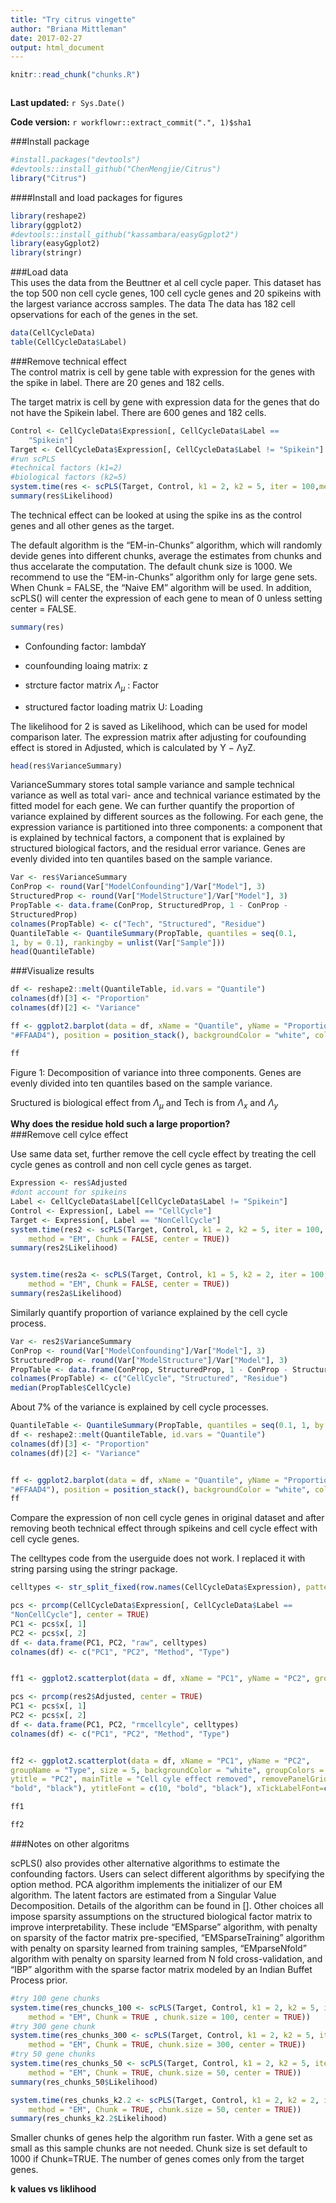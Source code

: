 ```yaml
---
title: "Try citrus vingette"
author: "Briana Mittleman"
date: 2017-02-27
output: html_document
---
```


```r
knitr::read_chunk("chunks.R")
```

```r
```

**Last updated:** `r Sys.Date()`

**Code version:** `r workflowr::extract_commit(".", 1)$sha1`

###Install package  

```r
#install.packages("devtools")
#devtools::install_github("ChenMengjie/Citrus")
library("Citrus")
```

####Install and load packages for figures  

```r
library(reshape2)
library(ggplot2) 
#devtools::install_github("kassambara/easyGgplot2")
library(easyGgplot2)
library(stringr)
```


###Load data  
This uses the data from the Beuttner et al cell cycle paper. This dataset has the top 500 non cell cycle genes, 100 cell cycle genes and 20 spikeins with the largest variance accross samples.  The data The data has 182 cell opservations for each of the genes in the set. 

```r
data(CellCycleData) 
table(CellCycleData$Label)


```

###Remove technical effect  
The control matrix is cell by gene table with expression for the genes with the spike in label. There are 20 genes and 182 cells. 

The target matrix is cell by gene with expression data for the genes that do not have the Spikein label. There are 600 genes and 182 cells.  

```r
Control <- CellCycleData$Expression[, CellCycleData$Label ==
    "Spikein"]
Target <- CellCycleData$Expression[, CellCycleData$Label != "Spikein"]
#run scPLS
#technical factors (k1=2)
#biological factors (k2=5)
system.time(res <- scPLS(Target, Control, k1 = 2, k2 = 5, iter = 100,method = "EM", Chunk = FALSE, center = TRUE))
summary(res$Likelihood)
```

The technical effect can be looked at using the spike ins as the control genes and all other genes as the target. 

The default algorithm is the “EM-in-Chunks” algorithm, which will randomly devide genes into different chunks, average the estimates from chunks and thus accelarate the computation. The default chunk size is 1000. We recommend to use the “EM-in-Chunks” algorithm only for large gene sets. When Chunk = FALSE, the “Naive EM” algorithm will be used. In addition, scPLS() will center the expression of each gene to mean of 0 unless setting center = FALSE.  

```r
summary(res)
```

* Confounding factor: lambdaY  

* counfounding loaing matrix: z  

* strcture factor matrix $\Lambda_\mu$ : Factor  

* structured factor loading matrix U: Loading  

The likelihood for 2 is saved as Likelihood, which can be used for model comparison later. The expression matrix after adjusting for coufounding effect is stored in Adjusted, which is calculated by Y − ΛyZ.  

```r
head(res$VarianceSummary)
```

VarianceSummary stores total sample variance and sample technical variance as well as total vari- ance and technical variance estimated by the fitted model for each gene. We can further quantify the proportion of variance explained by different sources as the following. For each gene, the expression variance is partitioned into three components: a component that is explained by technical factors, a component that is explained by structured biological factors, and the residual error variance. Genes are evenly divided into ten quantiles based on the sample variance.  

```r
Var <- res$VarianceSummary
ConProp <- round(Var["ModelConfounding"]/Var["Model"], 3)
StructuredProp <- round(Var["ModelStructure"]/Var["Model"], 3) 
PropTable <- data.frame(ConProp, StructuredProp, 1 - ConProp -
StructuredProp)
colnames(PropTable) <- c("Tech", "Structured", "Residue")
QuantileTable <- QuantileSummary(PropTable, quantiles = seq(0.1,
1, by = 0.1), rankingby = unlist(Var["Sample"]))
head(QuantileTable)
```

###Visualize results  

```r
df <- reshape2::melt(QuantileTable, id.vars = "Quantile") 
colnames(df)[3] <- "Proportion"
colnames(df)[2] <- "Variance"

ff <- ggplot2.barplot(data = df, xName = "Quantile", yName = "Proportion", groupName = "Variance", groupColors = c("#66B2FF", "#FFB266",
"#FFAAD4"), position = position_stack(), backgroundColor = "white", color = "black", xtitle = "Quantile (%)", ytitle = "Proportion", mainTitle = "", removePanelGrid = TRUE, removePanelBorder = TRUE, axisLine = c(0.5, "solid", "black"), ylim = c(0, 1.05), legendPosition = "top", legendTextFont = c(10, "bold", "black"))

ff
```

Figure 1: Decomposition of variance into three components. Genes are evenly divided into ten quantiles based on the sample variance.  

Sructured is biological effect from  $\Lambda_\mu$ and Tech is from  $\Lambda_x$ and  $\Lambda_y$  

**Why does the residue hold such a large proportion?**  
###Remove cell cylce effect  

Use same data set, further remove the cell cycle effect by treating the cell cycle genes as controll and non cell cycle genes as target.  

```r
Expression <- res$Adjusted
#dont account for spikeins
Label <- CellCycleData$Label[CellCycleData$Label != "Spikein"]
Control <- Expression[, Label == "CellCycle"]
Target <- Expression[, Label == "NonCellCycle"]
system.time(res2 <- scPLS(Target, Control, k1 = 2, k2 = 5, iter = 100,
    method = "EM", Chunk = FALSE, center = TRUE))
summary(res2$Likelihood)


system.time(res2a <- scPLS(Target, Control, k1 = 5, k2 = 2, iter = 100,
    method = "EM", Chunk = FALSE, center = TRUE))
summary(res2a$Likelihood)
```

Similarly quantify proportion of variance explained by the cell cycle process.  

```r
Var <- res2$VarianceSummary
ConProp <- round(Var["ModelConfounding"]/Var["Model"], 3) 
StructuredProp <- round(Var["ModelStructure"]/Var["Model"], 3) 
PropTable <- data.frame(ConProp, StructuredProp, 1 - ConProp - StructuredProp)
colnames(PropTable) <- c("CellCycle", "Structured", "Residue")
median(PropTable$CellCycle)
```
About 7% of the variance is explained by cell cycle processes.  


```r
QuantileTable <- QuantileSummary(PropTable, quantiles = seq(0.1, 1, by = 0.1), rankingby = unlist(Var["Sample"]))
df <- reshape2::melt(QuantileTable, id.vars = "Quantile") 
colnames(df)[3] <- "Proportion"
colnames(df)[2] <- "Variance"


ff <- ggplot2.barplot(data = df, xName = "Quantile", yName = "Proportion", groupName = "Variance", groupColors = c("#66B2FF", "#FFB266",
"#FFAAD4"), position = position_stack(), backgroundColor = "white", color = "black", xtitle = "Quantile (%)", ytitle = "Proportion", mainTitle = "", removePanelGrid = TRUE, removePanelBorder = TRUE, axisLine = c(0.5, "solid", "black"), ylim = c(0, 1.05), legendPosition = "top", legendTextFont = c(10, "bold", "black"))
ff
```

Compare the expression of non cell cycle genes in original dataset and after removing beoth technical effect through spikeins and cell cycle effect with cell cycle genes.  

The celltypes code from the userguide does not work. I replaced it with string parsing using the stringr package.  

```r
celltypes <- str_split_fixed(row.names(CellCycleData$Expression), pattern= "_", n=3)[,1]

pcs <- prcomp(CellCycleData$Expression[, CellCycleData$Label ==
"NonCellCycle"], center = TRUE)
PC1 <- pcs$x[, 1]
PC2 <- pcs$x[, 2]
df <- data.frame(PC1, PC2, "raw", celltypes) 
colnames(df) <- c("PC1", "PC2", "Method", "Type")


ff1 <- ggplot2.scatterplot(data = df, xName = "PC1", yName = "PC2", groupName = "Type", size = 5, backgroundColor = "white", groupColors = c("#66B2FF", "#FFB266", "#FFAAD4"), xtitle = "PC1", ytitle = "PC2", mainTitle = "Raw", removePanelGrid = TRUE, removePanelBorder = TRUE, setShapeByGroupName = TRUE, showLegend = FALSE, mainTitleFont = c(25, "bold", "black"), xtitleFont = c(10,"bold", "black"), ytitleFont = c(10, "bold", "black"), xTickLabelFont = c(10, "bold", "black"), yTickLabelFont = c(10, "bold", "black"))

pcs <- prcomp(res2$Adjusted, center = TRUE)
PC1 <- pcs$x[, 1]
PC2 <- pcs$x[, 2]
df <- data.frame(PC1, PC2, "rmcellcyle", celltypes) 
colnames(df) <- c("PC1", "PC2", "Method", "Type")


ff2 <- ggplot2.scatterplot(data = df, xName = "PC1", yName = "PC2",
groupName = "Type", size = 5, backgroundColor = "white", groupColors = c("#66B2FF", "#FFB266", "#FFAAD4"), xtitle = "PC1",
ytitle = "PC2", mainTitle = "Cell cyle effect removed", removePanelGrid = TRUE, removePanelBorder = TRUE, setShapeByGroupName = TRUE, showLegend = TRUE, mainTitleFont = c(25, "bold", "black"), xtitleFont = c(10,
"bold", "black"), ytitleFont = c(10, "bold", "black"), xTickLabelFont=c(10, "bold", "black"), yTickLabelFont= c(10, "bold", "black"), legendTitle= "Cell type", legendTitleFont= c(10, "bold", "black"), legendTextFont = c(10, "bold", "black") )


```

```r
ff1
```

```r
ff2

```

###Notes on other algoritms  

scPLS() also provides other alternative algorithms to estimate the confounding factors. Users can select different algorithms by specifying the option method. PCA algorithm implements the initializer of our EM algorithm. The latent factors are estimated from a Singular Value Decomposition. Details of the algorithm can be found in []. Other choices all impose sparsity assumptions on the structured biological factor matrix to improve interpretability. These include “EMSparse” algorithm, with penalty on sparsity of the factor matrix pre-specified, “EMSparseTraining” algorithm with penalty on sparsity learned from training samples, “EMparseNfold” algorithm with penalty on sparsity learned from N fold cross-validation, and “IBP” algorithm with the sparse factor matrix modeled by an Indian Buffet Process prior.  


```r

#try 100 gene chunks 
system.time(res_chuncks_100 <- scPLS(Target, Control, k1 = 2, k2 = 5, iter = 100,
    method = "EM", Chunk = TRUE , chunk.size = 100, center = TRUE))
#try 300 gene chunk 
system.time(res_chunks_300 <- scPLS(Target, Control, k1 = 2, k2 = 5, iter = 100,
    method = "EM", Chunk = TRUE, chunk.size = 300, center = TRUE))
#try 50 gene chunks
system.time(res_chunks_50 <- scPLS(Target, Control, k1 = 2, k2 = 5, iter = 100,
    method = "EM", Chunk = TRUE, chunk.size = 50, center = TRUE))
summary(res_chunks_50$Likelihood)

system.time(res_chunks_k2.2 <- scPLS(Target, Control, k1 = 2, k2 = 2, iter = 100,
    method = "EM", Chunk = TRUE, chunk.size = 50, center = TRUE))
summary(res_chunks_k2.2$Likelihood)

```

Smaller chunks of genes help the algorithm run faster. With a gene set as small as this sample chunks are not needed. Chunk size is set default to 1000 if Chunk=TRUE.  The number of genes comes only from the target genes.  


**k values vs liklihood**
